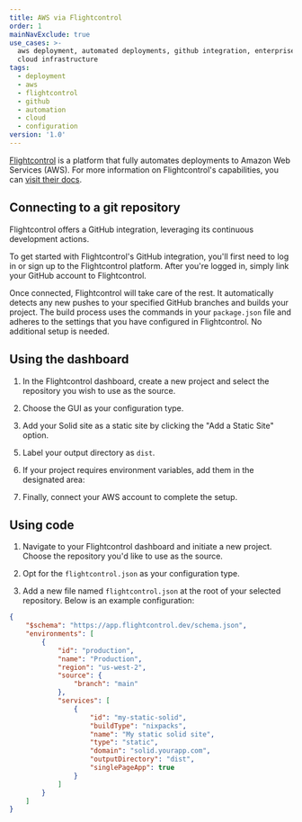 ```yaml
---
title: AWS via Flightcontrol
order: 1
mainNavExclude: true
use_cases: >-
  aws deployment, automated deployments, github integration, enterprise hosting,
  cloud infrastructure
tags:
  - deployment
  - aws
  - flightcontrol
  - github
  - automation
  - cloud
  - configuration
version: '1.0'
---
```


[Flightcontrol](https://www.flightcontrol.dev/) is a platform that fully automates deployments to Amazon Web Services (AWS).
For more information on Flightcontrol's capabilities, you can [visit their docs](https://www.flightcontrol.dev/docs).

## Connecting to a git repository

Flightcontrol offers a GitHub integration, leveraging its continuous development actions.

To get started with Flightcontrol's GitHub integration, you'll first need to log in or sign up to the Flightcontrol platform.
After you're logged in, simply link your GitHub account to Flightcontrol.

Once connected, Flightcontrol will take care of the rest.
It automatically detects any new pushes to your specified GitHub branches and builds your project.
The build process uses the commands in your `package.json` file and adheres to the settings that you have configured in Flightcontrol.
No additional setup is needed.

<EraserLink
	href="https://app.eraser.io/workspace/w9y9PNVjwSqDCEPNTEoe?elements=h2Uk4xoB8fTpLOTOHIb6wQ"
	preview="https://app.eraser.io/workspace/w9y9PNVjwSqDCEPNTEoe/preview?elements=h2Uk4xoB8fTpLOTOHIb6wQ&type=embed"
/>

## Using the dashboard

1. In the Flightcontrol dashboard, create a new project and select the repository you wish to use as the source.

2. Choose the GUI as your configuration type.

3. Add your Solid site as a static site by clicking the "Add a Static Site" option.

<EraserLink
	href="https://app.eraser.io/workspace/w9y9PNVjwSqDCEPNTEoe?elements=5bE5kc7N_kOSfyHtasalrg"
	preview="https://app.eraser.io/workspace/w9y9PNVjwSqDCEPNTEoe/preview?elements=5bE5kc7N_kOSfyHtasalrg&type=embed"
/>

5. Label your output directory as `dist`.

6. If your project requires environment variables, add them in the designated area:

<EraserLink
	href="https://app.eraser.io/workspace/w9y9PNVjwSqDCEPNTEoe?elements=HwJhZ7ZJ6sYkj883rwkgOA"
	preview="https://app.eraser.io/workspace/w9y9PNVjwSqDCEPNTEoe/preview?elements=HwJhZ7ZJ6sYkj883rwkgOA&type=embed"
/>

7. Finally, connect your AWS account to complete the setup.

<EraserLink
	href="https://app.eraser.io/workspace/w9y9PNVjwSqDCEPNTEoe?elements=S5LOC3JVjl2zcynaHreL0g"
	preview="https://app.eraser.io/workspace/w9y9PNVjwSqDCEPNTEoe/preview?elements=S5LOC3JVjl2zcynaHreL0g&type=embed"
/>

## Using code

1. Navigate to your Flightcontrol dashboard and initiate a new project.
   Choose the repository you'd like to use as the source.

2. Opt for the `flightcontrol.json` as your configuration type.

<EraserLink
	href="https://app.eraser.io/workspace/w9y9PNVjwSqDCEPNTEoe?elements=7XLTmlgp3VJa8tDKobokjA"
	preview="https://app.eraser.io/workspace/w9y9PNVjwSqDCEPNTEoe/preview?elements=7XLTmlgp3VJa8tDKobokjA&type=embed"
/>

3. Add a new file named `flightcontrol.json` at the root of your selected repository.
   Below is an example configuration:

```json frame="terminal"
{
	"$schema": "https://app.flightcontrol.dev/schema.json",
	"environments": [
		{
			"id": "production",
			"name": "Production",
			"region": "us-west-2",
			"source": {
				"branch": "main"
			},
			"services": [
				{
					"id": "my-static-solid",
					"buildType": "nixpacks",
					"name": "My static solid site",
					"type": "static",
					"domain": "solid.yourapp.com",
					"outputDirectory": "dist",
					"singlePageApp": true
				}
			]
		}
	]
}
```
